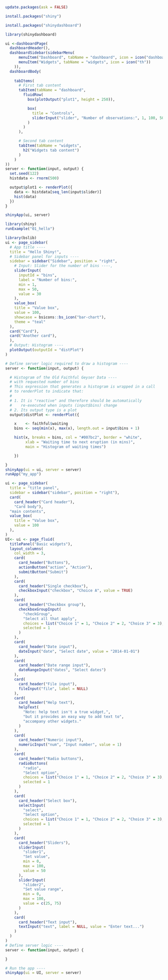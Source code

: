 ```r
update.packages(ask = FALSE)
```


```r
install.packages("shiny")
```
```r
install.packages("shinydashboard")
```
```r
library(shinydashboard)

ui <-dashboardPage(
  dashboardHeader(),
  dashboardSidebar(sidebarMenu(
      menuItem("Dashboard", tabName = "dashboard", icon = icon("dashboard")),
      menuItem("Widgets", tabName = "widgets", icon = icon("th"))
    )),
  dashboardBody(
    
    tabItems(
      # First tab content
      tabItem(tabName = "dashboard",
        fluidRow(
          box(plotOutput("plot1", height = 250)),

          box(
            title = "Controls",
            sliderInput("slider", "Number of observations:", 1, 100, 50)
          )
        )
      ),

      # Second tab content
      tabItem(tabName = "widgets",
        h2("Widgets tab content")
      )
    )
))
server <- function(input, output) {
  set.seed(122)
  histdata <- rnorm(500)

  output$plot1 <- renderPlot({
    data <- histdata[seq_len(input$slider)]
    hist(data)
  })
}

shinyApp(ui, server)
```


```r
library(shiny)
runExample("01_hello")
```
```r
library(bslib)
ui <- page_sidebar(
  # App title ----
  title = "Hello Shiny!",
  # Sidebar panel for inputs ----
  sidebar = sidebar("Sidebar", position = "right",
    # Input: Slider for the number of bins ----,
    sliderInput(
      inputId = "bins",
      label = "Number of bins:",
      min = 1,
      max = 50,
      value = 30
    ),
    value_box(
    title = "Value box",
    value = 100,
    showcase = bsicons::bs_icon("bar-chart"),
    theme = "teal"
  ),
  card("Card"),
  card("Another card"),
  ),
  # Output: Histogram ----
  plotOutput(outputId = "distPlot")
)

# Define server logic required to draw a histogram ----
server <- function(input, output) {

  # Histogram of the Old Faithful Geyser Data ----
  # with requested number of bins
  # This expression that generates a histogram is wrapped in a call
  # to renderPlot to indicate that:
  #
  # 1. It is "reactive" and therefore should be automatically
  #    re-executed when inputs (input$bins) change
  # 2. Its output type is a plot
  output$distPlot <- renderPlot({

    x    <- faithful$waiting
    bins <- seq(min(x), max(x), length.out = input$bins + 1)

    hist(x, breaks = bins, col = "#007bc2", border = "white",
         xlab = "Waiting time to next eruption (in mins)",
         main = "Histogram of waiting times")

    })

}
shinyApp(ui = ui, server = server)
runApp("my_app")
```

```r
ui <- page_sidebar(
  title = "title panel",
  sidebar = sidebar("sidebar", position = "right"),
  card(
    card_header("Card header"),
    "Card body"),
  "main contents",
  value_box(
    title = "Value box",
    value = 100
  ),
)
UI<- ui <- page_fluid(
  titlePanel("Basic widgets"),
  layout_columns(
    col_width = 3,
    card(
      card_header("Buttons"),
      actionButton("action", "Action"),
      submitButton("Submit")
    ),
    card(
      card_header("Single checkbox"),
      checkboxInput("checkbox", "Choice A", value = TRUE)
    ),
    card(
      card_header("Checkbox group"),
      checkboxGroupInput(
        "checkGroup",
        "Select all that apply",
        choices = list("Choice 1" = 1, "Choice 2" = 2, "Choice 3" = 3),
        selected = 1
      )
    ),
    card(
      card_header("Date input"),
      dateInput("date", "Select date", value = "2014-01-01")
    ),
    card(
      card_header("Date range input"),
      dateRangeInput("dates", "Select dates")
    ),
    card(
      card_header("File input"),
      fileInput("file", label = NULL)
    ),
    card(
      card_header("Help text"),
      helpText(
        "Note: help text isn't a true widget,",
        "but it provides an easy way to add text to",
        "accompany other widgets."
      )
    ),
    card(
      card_header("Numeric input"),
      numericInput("num", "Input number", value = 1)
    ),
    card(
      card_header("Radio buttons"),
      radioButtons(
        "radio",
        "Select option",
        choices = list("Choice 1" = 1, "Choice 2" = 2, "Choice 3" = 3),
        selected = 1
      )
    ),
    card(
      card_header("Select box"),
      selectInput(
        "select",
        "Select option",
        choices = list("Choice 1" = 1, "Choice 2" = 2, "Choice 3" = 3),
        selected = 1
      )
    ),
    card(
      card_header("Sliders"),
      sliderInput(
        "slider1",
        "Set value",
        min = 0,
        max = 100,
        value = 50
      ),
      sliderInput(
        "slider2",
        "Set value range",
        min = 0,
        max = 100,
        value = c(25, 75)
      )
    ),
    card(
      card_header("Text input"),
      textInput("text", label = NULL, value = "Enter text...")
    )
  )
)
# Define server logic ----
server <- function(input, output) {

}

# Run the app ----
shinyApp(ui = UI, server = server)
```

